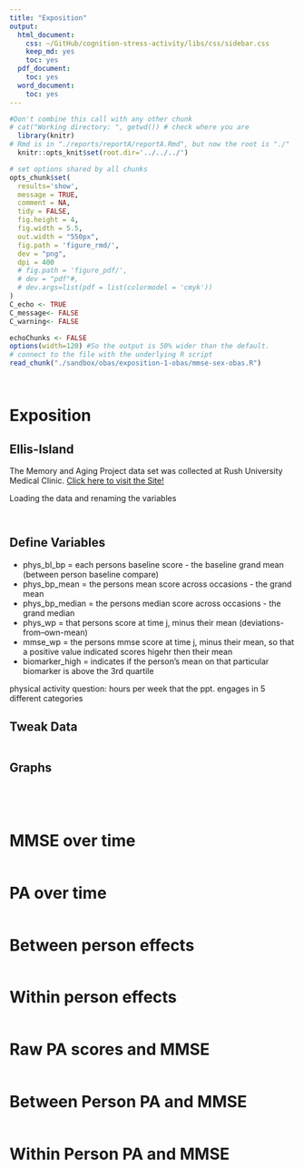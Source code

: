 ```yaml
---
title: "Exposition"
output:
  html_document:
    css: ~/GitHub/cognition-stress-activity/libs/css/sidebar.css
    keep_md: yes
    toc: yes
  pdf_document:
    toc: yes
  word_document:
    toc: yes
---
```


<!-- These two chunks should be added in the beginning of every .Rmd that you want to source an .R script -->
<!--  The 1st mandatory chunck  -->
<!--  Set the working directory to the repository's base directory -->
```r
#Don't combine this call with any other chunk 
# cat("Working directory: ", getwd()) # check where you are
  library(knitr)
# Rmd is in "./reports/reportA/reportA.Rmd", but now the root is "./"
  knitr::opts_knit$set(root.dir='../../../') 
```

<!--  The 2nd mandatory chunck  -->
<!-- Set the report-wide options, and point to the external code file. -->
```r
# set options shared by all chunks
opts_chunk$set(
  results='show', 
  message = TRUE,
  comment = NA, 
  tidy = FALSE,
  fig.height = 4, 
  fig.width = 5.5, 
  out.width = "550px",
  fig.path = 'figure_rmd/',     
  dev = "png",
  dpi = 400
  # fig.path = 'figure_pdf/',     
  # dev = "pdf"#,
  # dev.args=list(pdf = list(colormodel = 'cmyk'))
)
C_echo <- TRUE
C_message<- FALSE
C_warning<- FALSE

echoChunks <- FALSE
options(width=120) #So the output is 50% wider than the default.
# connect to the file with the underlying R script  
read_chunk("./sandbox/obas/exposition-1-obas/mmse-sex-obas.R") 
```

```r
```

```r
```

# Exposition

## Ellis-Island


The Memory and Aging Project data set was collected at Rush University Medical Clinic. [Click here to visit the Site! ](https://www.rush.edu/services-treatments/alzheimers-disease-center/radc-research/memory-and-aging-project-rush)

Loading the data and renaming the variables

```r
```

```r
```

## Define Variables 

* phys_bl_bp = each persons baseline score - the baseline grand mean (between person baseline compare)  
* phys_bp_mean = the persons mean score across occasions - the grand mean  
* phys_bp_median = the persons median score across occasions - the grand median    
* phys_wp = that persons score at time j, minus their mean (deviations-from--own-mean)  
* mmse_wp = the persons mmse score at time j, minus their mean, so that a positive value indicated scores higehr then their mean   
* biomarker_high = indicates if the person's mean on that particular biomarker is above the 3rd quartile  

physical activity question: hours per week that the ppt. engages in 5 different categories  

## Tweak Data
```r
```

## Graphs  
```r
```

```r
```

```r
```

```r
```

# **MMSE over time**

```r
```

# **PA over time**

```r
```

# **Between person effects**

```r
```

# **Within person effects**

```r
```

# **Raw PA scores and MMSE**

```r
```

# **Between Person PA and MMSE**

```r
```

# **Within Person PA and MMSE**

```r
```

```r
```























